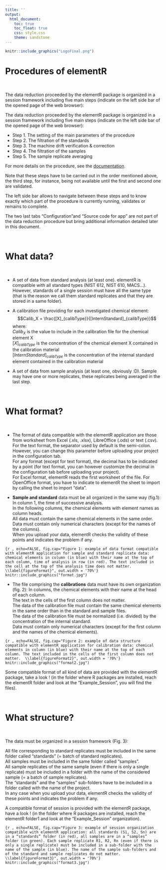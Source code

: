 ```yaml
---
title: ''
output:
  html_document:
    toc: true
    toc_float: true
    css: style.css
    theme: sandstone
---
```



```r
knitr::include_graphics("LogoFinal.png")
```

# Procedures of elementR

<br />

The data reduction proceeded by the elementR package is organized in a session framework including five main steps (indicate on the left side bar of the opened page of the web browser):


The data reduction proceeded by the elementR package is organized in a session framework including five main steps (indicate on the left side bar of the opened page of the web browser):  

- Step 1. The setting of the main parameters of the procedure
- Step 2. The filtration of the standards
- Step 3. The machine drift verification & correction
- Step 4. The filtration of the samples
- Step 5. The sample replicate averaging

For more details on the procedure, see the [documentation](elementR_documentation.pdf).

Note that these steps have to be carried out in the order mentioned above, the third step, for instance, being not available until the first and second one are validated.

The left side bar allows to navigate between these steps and to know exactly which part of the procedure is currently running, validates or remains to complete. 

The two last tabs “Configuration”and “Source code for app” are not part of the data reduction procedure but bring additional information detailed later in this document.

<br />

# What data?

<br />

- A set of data from standard analysis (at least one). elementR is compatible with all standard types (NIST 612,  NIST 610, MACS...). However, standards of a single session must have all the same type (that is the reason we call them standard replicates and that they are stored in a same folder).

- A calibration file providing for each investigated chemical element:
$$Calib_X = \frac{[X]_{calibType}}{[InternStandard]_{calibType}}$$
where:<br />
$Calib_X$ is the value to include in the calibration file for the chemical element X <br />
$[X]_{calibType}$ is the concentration of the chemical element X contained in the calibration material <br />
$[InternStandard]_{calibType}$ is the concentration of the internal standard element contained in the calibration material<br />

- A set of data from sample analysis (at least one, obviously :D). Sample may have one or more replicates, these replicates being averaged in the last step. 

<br />


# What format?

<br />

- The format of data compatible with the elementR application are those from worksheet from Excel (.xls, .xlsx), LibreOffice (.ods) or text (.csv). <br />
For the text format, the separator used by default is the semi-colon. However, you can change this parameter before uploading your project in the configuration tab. <br />
For any format (except for text format), the decimal has to be indicated by a point (for text format, you can however customize the decimal in the configuration tab  before uploading your project). <br />
For Excel format, elementR reads the first worksheet of the file. For OpenOffice format, you have to indicate to elementR the sheet to import by calling the sheet to import "data". <br />

- **Sample and standard** data must be all organized in the same way (fig.1):  
In column 1, the time of successive analysis. <br />
In the following columns, the chemical elements with element names as column heads. <br />
All data must contain the same chemical elements in the same order. <br />
Data must contain only numerical characters (except for the names of the columns). <br />
When you upload your data, elementR checks the validity of these points and indicates the problem if any.

```{r , echo=FALSE, fig.cap="Figure 1: example of data format compatible with elementR application for sample and standard replicate data:  chemical elements in column (in blue) with their name at the top of each column, time of analysis in row (in red). The text included in the cell at the top of the analysis time does not matter.  \\label{figureFormat}", out.width = '70%'}
knitr::include_graphics("format.jpg")
```

- The file comprising the **calibrations** data must have its own organization (fig. 2): 
In columns, the chemical elements with their name at the head of each column.<br />
The text in the cells of the first column does not matter.<br />
The data of the calibration file must contain the same chemical elements in the same order than in the standard and sample files.<br />
The data of the calibration file must be normalized (i.e. divided) by the concentration of the internal standard.<br />
Data must contain only numerical characters (except for the first column and the names of the chemical elements).<br />

```{r , echo=FALSE, fig.cap="Figure 2: example of data structure compatible with elementR application for calibration data: chemical elements in column (in blue) with their name at the top of each column. The text included in the cells of the first column does not matter.  \\label{figureFormat2}", out.width = '70%'}
knitr::include_graphics("format2.jpg")
```

Some compatible format of all kind of data are provided with the elementR package, take a look ! (in the folder where R packages are installed, reach the elementR folder and look at the “Example_Session”, you will find the files).

<br />

# What structure?

<br />

The data must be organized in a session framework (Fig. 3):

All file corresponding to standard replicates must be included in the same folder called “standards” (= batch of standard replicates).<br />
All samples must be included in the same folder called “samples”.<br />
All sample replicates of the same sample (even if there is only a single replicate) must be included in a folder with the name of the considered sample (= a batch of sample replicates).<br />
The “standards” and the “samples” sub-folders have to be included in a folder called with the name of the project.<br />
In any case when you upload your data, elementR checks the validity of these points and indicates the problem if any.<br />

A compatible format of session is provided with the elementR package, have a look ! (in the folder where R packages are installed, reach the elementR folder1 and look at the “Example_Session” organization).

```{r , echo=FALSE, fig.cap="Figure 3: example of session organization compatible with elementR application: all standards (S1, S2, Sn) are in a “standards” folder (in red), all samples are in a “samples” folder (in green). Each sample replicate R1, R2, Rn (even if there is only a single replicate) must be included in a sub-folder with the name of the sample (in blue). The name of the sample sub-folders and of the standard and sample replicates do not matter.   \\label{figureFormat3}", out.width = '70%'}
knitr::include_graphics("format3.jpg")
```

